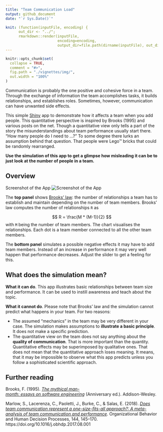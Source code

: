 ```yaml
---
title: "Team Communication Load"
output: github_document
date: "`r Sys.Date()`"

knit: (function(inputFile, encoding) {
      out_dir <- "../";
      rmarkdown::render(inputFile,
                        encoding=encoding,
                        output_dir=file.path(dirname(inputFile), out_dir))})
---
```


<!-- README.md is generated from README.Rmd. Please edit that file. -->

```r
knitr::opts_chunk$set(
  collapse = TRUE,
  comment = "#>",
  fig.path = "./vignettes/img/",
  out.width = "100%"
)
```

Communication is probably the one positive and cohesive force in a team. Through the exchange of information the team accomplishes tasks, it builds relationships, and establishes roles. Sometimes, however, communication can have unwanted side effects.

This simple [Shiny](https://shiny.rstudio.com/) app to demonstrate how it affects a team when you add people. This quantitative perspective is inspired by Brooks (1995) and various posts on the net. Though a quantitative view only tells a part of the story the misunderstandings about team performance usually start there. "How many people do I need to ...?" To some degree there lurks an assumption behind that question. That people were Lego™ bricks that could be randomly rearranged. 

**Use the simulation of this app to get a glimpse how misleading it can be to just look at the number of people in a team.**



## Overview

Screenshot of the App ![Screenshot of the App](./vignettes/img/TeamCommunication_Overview.png) 

The **top panel** shows [Brooks' law](https://en.wikipedia.org/wiki/Brooks%27s_law): the number of relationships a team has to establish and maintain depending on the number of team members. Brooks' law computes the number of relationships `R` as

$$ R = \frac{M * (M-1)}{2} $$
with `M` being the number of team members. The chart visualises the relationships. Each dot is a team member connected to all the other team members.

The **bottom panel** simulates a possible negative effects it may have to add team members. Instead of an increase in performance it may very well happen that performance decreases. Adjust the slider to get a feeling for this.



## What does the simulation mean?

**What it can do**. This app illustrates basic relationships between team size and performance. It can be used to instill awareness and teach about the topic.

**What it cannot do**. Please note that Brooks' law and the simulation cannot predict what happens in your team. For two reasons:

* The assumed "mechanics" in the team may be very different in your case. The simulation makes assumptions to **illustrate a basic principle**. It does not make a specific prediction.
* The quantitative view on the team does not say anything about the **quality of communication**. That is more important than the quantity. Quantitative effects may be superimposed by qualitative ones. That does not mean that the quantitative approach loses meaning. It means, that it may be impossible to observe what this app predicts unless you follow a sophisticated scientific approach.



## Further reading

Brooks, F. (1995). [*The mythical man-month: essays on software engineering*](https://en.wikipedia.org/wiki/The_Mythical_Man-Month) (Anniversary ed.). Addison-Wesley.

Marlow, S., Lacerenza, C., Paoletti, J., Burke, C., & Salas, E. (2018). [*Does team communication represent a one-size-fits-all approach?: A meta-analysis of team communication and performance*](https://www.sciencedirect.com/science/article/abs/pii/S074959781630125X). Organizational Behavior and Human Decision Processes, 144, 145–170. https://doi.org/10.1016/j.obhdp.2017.08.001

